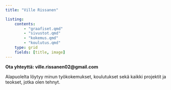 ```yaml
---
title: "Ville Rissanen"

listing:
    contents:
        - "graafiset.qmd"
        - "sivustot.qmd"
        - "kokemus.qmd"
        - "koulutus.qmd"
    type: grid
    fields: [title, image]
---
```


**Ota yhteyttä: ville.rissanen02\@gmail.com**

Alapuolelta löytyy minun työkokemukset, koulutukset sekä kaikki projektit ja teokset, jotka olen tehnyt.